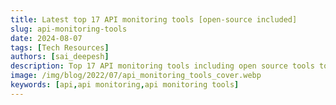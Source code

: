 ```yaml
---
title: Latest top 17 API monitoring tools [open-source included]
slug: api-monitoring-tools
date: 2024-08-07
tags: [Tech Resources]
authors: [sai_deepesh]
description: Top 17 API monitoring tools including open source tools to monitor your APIs. 1.SigNoz 2.Prometheus 3.Graphite 4.Datadog 5.New Relic 6.Sauce Labs...
image: /img/blog/2022/07/api_monitoring_tools_cover.webp
keywords: [api,api monitoring,api monitoring tools]
---
```


<head>
  <script
    type="application/ld+json"
    dangerouslySetInnerHTML={{ __html: JSON.stringify({
  "@context": "https://schema.org",
  "@type": "TechArticle",
  "headline": "Latest top 17 API monitoring tools [open-source included]",
  "alternativeHeadline": "Comprehensive guide to API monitoring tools: Open-source and commercial options compared",
  "author": {
    "@type": "Person",
    "name": "Sai Deepesh"
  },
  "publisher": {
    "@type": "Organization",
    "name": "SigNoz",
    "logo": {
      "@type": "ImageObject",
      "url": "https://signoz.io/img/SigNozLogo-orange.svg"
    }
  },
  "datePublished": "2024-02-08T00:00:00Z",
  "dateModified": "2024-08-07T00:00:00Z",
  "mainEntityOfPage": {
    "@type": "WebPage",
    "@id": "https://signoz.io/blog/api-monitoring-tools/"
  },
  "description": "Top 17 API monitoring tools including open source tools to monitor your APIs. Comprehensive comparison of features and capabilities to help you choose the right tool for your needs.",
  "keywords": "api, api monitoring, api monitoring tools, open source monitoring, API performance",
  "articleSection": "Technology",
  "inLanguage": "en",
  "isPartOf": {
    "@type": "Blog",
    "name": "SigNoz Blog",
    "url": "https://signoz.io/blog/"
  },
  "about": [
    {
      "@type": "Thing",
      "name": "API Monitoring",
      "description": "The process of tracking and analyzing the performance and functionality of Application Programming Interfaces"
    },
    {
      "@type": "Thing",
      "name": "API Performance",
      "description": "Measures of how well an API responds to requests and handles load"
    },
    {
      "@type": "Thing",
      "name": "Open Source Monitoring",
      "description": "Monitoring solutions with publicly available source code that can be modified and distributed"
    }
  ],
  "mentions": [
    {
      "@type": "SoftwareApplication",
      "name": "SigNoz",
      "applicationCategory": "API Monitoring Tool"
    },
    {
      "@type": "SoftwareApplication",
      "name": "Prometheus",
      "applicationCategory": "Monitoring Tool"
    },
    {
      "@type": "SoftwareApplication",
      "name": "Datadog",
      "applicationCategory": "API Monitoring Tool"
    }
  ],
  "mainEntity": {
    "@type": "ItemList",
    "itemListElement": [
      {
        "@type": "ListItem",
        "position": 1,
        "name": "SigNoz"
      },
      {
        "@type": "ListItem",
        "position": 2,
        "name": "Prometheus"
      },
      {
        "@type": "ListItem",
        "position": 3,
        "name": "Graphite"
      }
    ]
  }
}) }}
  />
</head>

Choosing the right API monitoring tool is critical. How do you know which is the right API monitoring tool for you? Here are the top 17 API monitoring tools, including open source tools for API performance monitoring.


![Cover Image](/img/blog/2022/07/api_monitoring_tools_cover.webp)

In this article, we will review the top 17 API monitoring tools which you can use for monitoring your APIs. But first, let’s have a brief overview of APIs.

### What is an API?

An API (stands for **Application Programming Interface**) allows your product or service to talk to other products or services. Basically, an API specifies how software components should interact. In this way, they allow you to open up data and functionality to other developers and to other businesses.

APIs communicate through a set of rules that define how computers, applications, or machines can talk to each other. They act as a middleman between any two machines that want to connect with each other for a specified task.

### What is API Monitoring?

API monitoring is a way of continuously keeping track of the state of the APIs. In other words, API monitoring is a process of continuously checking the health, performance, metrics, logs, etc., of the APIs across all the services that run across the application.

### Key API Metrics to Monitor

You have to keep track of some of the key API metrics in order to successfully run your services with high performance and low error rates.

**Some of the Key API Metrics are:**

- **API Uptime:** Uptime is the continuous availability of an API, in order words, making sure the API is fully-functional without any outages.

- **Requests Per Minute:** Requests per minute is a performance metric that measures the number of requests the API will handle per minute.

- **CPU Usage:** Keeping track of the CPU is one of the important aspects of performance because high CPU usage can mean the server is overloaded, which can cause a severe bottleneck.

- **Latency:** Latency or Network Latency is the time it takes for data or a request to go from one system to another system. It can be either between client & server or server & server(in the case of distributed services).

- **Memory Usage:** Memory usage helps you understand the amount of resource utilization; a high memory usage can be an indicator of servers overloaded.

- **Time To First Hello World:** TTFHW is the time the user needs to make his first API transaction from the web page.

- **Errors Per Minute:** Errors per Minute (or error rate) is the number of API calls with failure responses.

Here's the list of the top 17 API monitoring tools we will be looking at in this article:

1. [SigNoz - open source](#signoz-open-source)
2. [Prometheus - open source](#prometheus-open-source)
3. [Graphite - open source](#graphite-open-source)
4. [Datadog](#datadog)
5. [New Relic](#new-relic)
6. [Sauce Labs](#sauce-labs)
7. [SmartBear(AlertSite)](#smartbearalertsite)
8. [Moesif](#moesif)
9. [AppDynamics](#appdynamics)
10. [Sematext](#sematext)
11. [RapidAPI](#rapidapi)
12. [AWS Cloudwatch](#aws-cloudwatch)
13. [Postman](#postman)
14. [Assertible](#assertible)
15. [APIMetrics](#apimetrics)
16. [API Science](#api-science)
17. [Atatus](#atatus)

### SigNoz (Open Source)

[SigNoz](https://signoz.io/) is a full-stack open source APM that can be used for effective API monitoring. It is built to support OpenTelemetry natively. OpenTelemetry is an open source project under Cloud Native Computing Foundation that is becoming a world standard for instrumenting cloud-native applications.

SigNoz can be used to monitor metrics for API performance. It is well-suited to monitor APIs in applications based on microservices or serverless architecture. You can monitor the top endpoints of all your services and get important metrics like P95 and P99 latencies.

Some of the key features of SigNoz include:

- Monitor important application metrics of each service with out-of-box charts and visualization.
- For each service, monitor top endpoints and their key metrics
- Drill down into the performance of each API with tracing data showing all [spans](https://signoz.io/blog/distributed-tracing-span/) processed by the endpoint
- Analyze API calls as part of the whole user request with [Flamegraphs and Gantt charts](https://signoz.io/blog/flamegraphs/)

To see your application performance at a glance, you can use the `Metrics` tab. The top endpoints of your services will be listed in the `Top endpoints` table.

<figure data-zoomable>
    <img src="/img/blog/common/signoz_charts_application_metrics.webp" alt="SigNoz dashboard showing popular RED metrics"/>
    <figcaption><i>Monitor important application metrics like application latency, requests per sec, error percentage, and top endpoints of your monitored services</i></figcaption>
</figure>



You can then analyze the performance of each request that hits your endpoint with tracing data. The `Traces` tab provides powerful filters to analyze each event(or span) of that endpoint.

{/* 
<!-- <figure data-zoomable>
    <img src="/img/blog/common/signoz_list_of_traces_hc.webp" alt="SigNoz dashboard showing popular RED metrics"/>
    <figcaption><i>Analyze spans processed by a particular endpoint with the Traces tab of SigNoz</i></figcaption>
</figure>

 --> */}

<figure data-zoomable align='center'>
    <img className="box-shadowed-image" src="/img/blog/2024/02/signoz_list_of_traces_hc.webp" alt="SigNoz dashboard showing popular RED metrics"/>
    <figcaption><i>Analyze spans processed by a particular endpoint with the Traces tab of SigNoz</i></figcaption>
</figure>


You can also visualize your API calls as part of the whole user request using Flamegraphs and Gantt charts.

<figure data-zoomable align='center'>
    <img src="/img/blog/common/signoz_flamegraphs.webp" alt="Detailed Flamegraphs & Gantt charts"/>
    <figcaption><i>Use Flamegraphs and Gantt charts to visualize your API calls as part of the whole user request</i></figcaption>
</figure>



### Prometheus (Open Source)

<a href = "https://prometheus.io/" rel="noopener noreferrer nofollow" target="_blank">Prometheus</a> is an open source metrics monitoring tool. It was initially developed at SoundCloud in 2012 before being released as an open-source project. It got accepted into the CloudNative Computing Foundation in 2016 and was the second project to graduate from the foundation, following Kubernetes.

You can use Prometheus to monitor your REST APIs. Prometheus is a good tool for monitoring any kind of time-series data. By time-series data, we mean metrics that change over time. For example, requests per second on an endpoint.

Prometheus provides a very basic visualization layer, and it is usually combined with Grafana to create better visualization. It also provides an alertmanager to create alerts on critical metrics.

{/* <!-- <figure data-zoomable align='center'>
    <img src="/img/blog/2021/09/apm_tools_prometheus_grafana-min.webp" alt="Prometheus dashboard built with Grafana"/>
    <figcaption><i>Prometheus dashboard built with Grafana</i></figcaption>
</figure>

 --> */}

<figure data-zoomable align='center'>
    <img className="box-shadowed-image" src="/img/blog/2024/02/apm_tools_prometheus_grafana-min.webp" alt="Prometheus dashboard built with Grafana"/>
    <figcaption><i>Prometheus dashboard built with Grafana</i></figcaption>
</figure>


### Graphite (Open Source)

<a href = "https://graphiteapp.org/" rel="noopener noreferrer nofollow" target="_blank">Graphite</a> is an open-source monitoring tool focused on storing time-series data. It has three main components: Carbon, Whisper, and Graphite. Carbon listens for time-series data. Whisper is used for storing the time-series data, and Graphite web is used to render graphs.

Graphite’s UI is not that great, and they provide integration with Grafana to build better charts for visualization.

The primary purpose of Graphite is to store numeric time-series data and render graphs of this data. Time-series data is a sequence of data points for a particular metric indexed over time. It can give you insights into the performance of any application, process, or service.

Graphite does not do data collection. Instead, your app needs to be configured to send data to Graphite which passively listens for data using Carbon - a Twisted daemon. Carbon then sends the data to Whisper to store the time-series data on a filesystem.

Just like Prometheus, Graphite can be used to monitor API performance.

{/* <!-- <figure data-zoomable align='center'>
    <img src="/img/blog/2022/07/graphite_monitoring.webp" alt="Graphite monitoring dashboard"/>
    <figcaption><i>Graphite monitoring dashboard</i></figcaption>
</figure>

 --> */}

<figure data-zoomable align='center'>
    <img className="box-shadowed-image" src="/img/blog/2024/02/graphite_monitoring.webp" alt="Graphite monitoring dashboard"/>
    <figcaption><i>Graphite monitoring dashboard</i></figcaption>
</figure>


### Datadog

<figure data-zoomable align='center'>
    <img src="/img/blog/2022/07/api_monitoring_datadog.webp" alt="DataDog Synthetic Monitoring tool for API Monitoring"/>
    <figcaption><i>DataDog Synthetic Monitoring tool for API Monitoring</i></figcaption>
</figure>



<a href = "https://www.datadoghq.com/" rel="noopener noreferrer nofollow" target="_blank">Datadog</a> Synthetic Monitoring allows you to create code-free tests that actively simulate user transactions on your applications and monitor key network endpoints across various layers of your systems. It detects user-facing issues with API and browser tests—and jump-starts system-wide investigations so you can optimize performance and enhance your end-user experience.

**Some of the features it provides are:** 

- **Monitoring API endpoints with test:**  It validates all layers of the system (HTTP, SSL, DNS, WebSocket, TCP, UDP, ICMP, and gRPC) from several worldwide locations and provides a complete breakdown of network timing data for faster root cause analysis.

- **Capturing critical transactions with a code-free, fully hosted web recorder:**  It monitors key workflows with step-by-step screenshots of the end-user view and waterfall visualizations.

- **Testing in the CI/CD pipeline:**  It is used to incorporate Synthetic tests in the CI pipelines for early issue detection and remediation in the production to identify regressions and automate rollbacks.

### New Relic

<figure data-zoomable align='center'>
    <img src="/img/blog/2022/07/api_monitoring_newrelic.webp" alt="New Relic Synthetic Monitoring for API Monitoring"/>
    <figcaption><i>New Relic Synthetic Monitoring for API Monitoring</i></figcaption>
</figure>



<a href = "https://newrelic.com/" rel="noopener noreferrer nofollow" target="_blank">New Relic</a> is an application monitoring enterprise tool that provides a range of solutions from application monitoring and infrastructure monitoring to log management.

**Newrelic Synthetics** feature improves the quality of builds to ensure availability by simulating the traffic across thousands of public locations and private locations to proactively detect and resolve issues. It also provides alerts on the performance of APIs.

It allows you to troubleshoot the API endpoint failures link to the health of your applications, services, and environments faster and eliminate errors and issues with your code to optimize performance across the application.

### Sauce Labs

<figure data-zoomable align='center'>
    <img src="/img/blog/2022/07/sauce.webp" alt="Saucelabs API Testing"/>
    <figcaption><i>Saucelabs API Testing</i></figcaption>
</figure>



<a href = "https://saucelabs.com" rel="noopener noreferrer nofollow" target="_blank">Sauce Labs</a> provides an all-in-One API Testing Platform that ensures quality at speed across all microservices which can be automated with a CI/CD pipeline.

Some of the features it provides are:

- **Functional API Testing and Monitoring:** Transform functional testing, business logic testing, and dynamic data-driven testing with API test automation.

- **Integration Testing:** API integration testing with Sauce Labs is very fast. It allows you to collaborate on integration tests with other teams easily.

- **Performance Monitoring and Load Testing:** Reuse functional tests as performance monitors or functional load tests that run in any environment.

- **Contract Testing with Mocking:** You can increasingly depend on specification files to define their API program and also, it's easy to start with a contract test and extend that test to also include functional elements.

### SmartBear(AlertSite)

<figure data-zoomable align='center'>
    <img src="/img/blog/2022/07/smartbear.webp" alt="SmartBear API Monitoring"/>
    <figcaption><i>SmartBear API Monitoring</i></figcaption>
</figure>



<a href = "https://smartbear.com" rel="noopener noreferrer nofollow" target="_blank">SmartBear</a> provides software tools to developers across the software development lifecycle in a very low friction, low-cost manner. One of the products of SmartBear, AlertSite, is the 'Early Warning System' you can trust to monitor your websites, web apps, and APIs from all over the world and within your private networks. 

They also claim that AlertSite outmatches Runscope and Postman in monitoring capabilities, alerting, and support.

Some of the main features of SmartBear are:

- **Ensuring Complete API Quality:**  It monitors the functionality, performance, correctness, and speed of every API call.

- **Alerting the Right Team:**  It routes alerts by error code, step level, and team and gets instant actionable insights to isolate the root cause and reduce downtime.

- **Visibility into API Transactions:** It offers comprehensive, actionable insights into everything from availability, redirects, and authentication, to sequenced API calls that require the passing of variables pulled from the previous API responses.

- **Monitor Private APIs and Web Services**: It monitors internal APIs that serve your internal customers from within your private network & microservices.

### Moesif

<figure data-zoomable align='center'>
    <img src="/img/blog/2022/07/moeisf.webp" alt="Moesif API Monitoring"/>
    <figcaption><i>Moesif API Monitoring</i></figcaption>
</figure>



<a href = "https://www.moesif.com" rel="noopener noreferrer nofollow" target="_blank">Moesif</a> API Monitoring and Observability tool monitors end-to-end user experience and automatically gets alerted on API performance issues, security threats, and more.

Unlike the other synthetic tools, Moesif's user-centric API observability tracks how your actual users experience your APIs and applications. Leverage advanced anomaly detection to detect unknown unknowns with an easy-to-install monitoring agent.

**Some of the main features of Moesif are:**

- **Getting notified of API issues and threats:** You can create real-time alert rules on any chart in Moesif with one click, even high-dimensional alerts.

- **Gaining control over notifications:** Moesif's correlation engine and rating system adapts to consolidate multiple alerts and filter uninteresting ones.

- **Taking action on key customers:** You can receive notifications when key customers exhibit certain behavior such as who got successfully activated today.

### AppDynamics

<figure data-zoomable align='center'>
    <img src="/img/blog/2022/07/app.webp" alt="AppDynamics Synthetic API Monitoring"/>
    <figcaption><i>AppDynamics Synthetic API Monitoring</i></figcaption>
</figure>



<a href = "https://www.appdynamics.com/" rel="noopener noreferrer nofollow" target="_blank">AppDynamics</a> is a full-stack application monitoring tool that provides solutions for Observability, Monitoring, Log Management, etc. Synthetic API monitoring feature enables you to monitor the performance and availability of HTTP(s) based APIs. These APIs can be external, internal, or third-party APIs and from different geo-locations across the globe. You can monitor private and public APIs in these scenarios:

- **Private APIs**
    - APIs are exposed by microservices or web services.
    - APIs are used for communication between client and server.


- **Public APIs**
    - APIs are exposed to end-users.
    - Third-party APIs such as payment gateways and maps.
    - Partner APIs.

### Sematext

<figure data-zoomable align='center'>
    <img src="/img/blog/2022/07/sematext.webp" alt="Sematext API Monitoring"/>
    <figcaption><i>Sematext API Monitoring</i></figcaption>
</figure>



<a href = "https://sematext.com/" rel="noopener noreferrer nofollow" target="_blank">Sematext</a> provides monitoring tools for full-stack monitoring, metrics & logs, alerts, events, etc for DevOps teams that want to move faster.

API monitoring is a tool that ensures the **performance, health, and availability of APIs** and web services with reliable and intuitive API monitoring tools.

Some of the features it provides are:

- **API Uptime Monitoring:** It is used to monitor, get an advanced breakdown of API, Track Core Web Vitals, and check the response of your APIs from different locations around the world.

- **Web Services and API Performance Monitoring:** It can monitor and track API performance and availability, use waterfall charts to identify performance bottlenecks, and collect custom API metrics.

- **API Data Validation:** It can monitor and validate the response headers, codes, etc of all your APIs.

- **Real-Time API Alerting and Reporting:** It can track and set up custom API monitoring dashboards and alerts in real-time.

### RapidAPI

<figure data-zoomable align='center'>
    <img src="/img/blog/2022/07/api_monitoring_rapid_api.webp" alt="RapidAPI API Testing"/>
    <figcaption><i>RapidAPI API Testing</i></figcaption>
</figure>



<a href = "https://rapidapi.com/" rel="noopener noreferrer nofollow" target="_blank">RapidAPI</a> is the world’s largest API Hub, it makes it easier to find, connect to, and manage APIs across multiple cloud environments. RapidAPI Testing is a functional API testing and monitoring solution that provides an intuitive UX, support for any API type, and integration with RapidAPI Hub and RapidAPI Enterprise Hub.

Some of the features it provides are:

- **Ensure API Functionality:**  It can easily create functional tests for deep validation of APIs

- **Centralize Monitoring:** It can monitor and manage API tests across multiple geographies

- **Improve Efficiency:**  It can be integrated into the CI/CD pipeline, collaborate across teams, and natively integrate with RapidAPI Hub and RapidAPI Enterprise Hub

### AWS Cloudwatch

<figure data-zoomable align='center'>
    <img src="/img/blog/2022/07/aws.webp" alt="AWS Cloudwatch API Monitoring"/>
    <figcaption><i>AWS Cloudwatch API Monitoring</i></figcaption>
</figure>



<a href = "https://aws.amazon.com/cloudwatch/" rel="noopener noreferrer nofollow" target="_blank">CloudWatch</a> is a monitoring and management service that provides data and actionable insights for AWS, hybrid, and on-premises applications and infrastructure resources. It collects and processes raw data from API Gateway into readable, near-real-time metrics. These statistics are recorded for a period of 15 months so you can access historical information and gain a better perspective on how your web application or service is performing. 

The metrics reported by API Gateway provide information that you can analyze in different ways. It can monitor the metrics to measure the responsiveness of the backend,  measure the overall responsiveness of your API calls, and optimize cache capacities to achieve the desired performance.

### Postman

<figure data-zoomable align='center'>
    <img src="/img/blog/2022/07/postman.webp" alt="Postman Monitors"/>
    <figcaption><i>Postman Monitors</i></figcaption>
</figure>



<a href = "https://www.postman.com/" rel="noopener noreferrer nofollow" target="_blank">Postman</a>  Monitors give you continuous visibility into the health and performance of your APIs. Uptime monitors (open beta) enable you to keep watch on a single API endpoint, while collection-based monitors enable you to run API test scripts, chain together multiple requests, and validate critical API flows.

Once the monitor is running you’ll be alerted to any system outages or test failures, so you can identify and address issues before your API’s consumers are affected.

**Types of monitors:**

- **Uptime monitors** - Uptime monitors (open beta) enable you to track the availability of an API or website.
- **Collection-based monitors** - A collection-based monitor runs a series of requests from the Postman cloud on a schedule you set.

### Assertible

<figure data-zoomable align='center'>
    <img src="/img/blog/common/signoz_flamegraphs.webp" alt="Assertible API Monitoring"/>
    <figcaption><i>Assertible API Monitoring</i></figcaption>
</figure>



<a href = "https://assertible.com/" rel="noopener noreferrer nofollow" target="_blank">Assertible</a> is a reliable and intuitive tool for API performance and uptime monitoring.

Some of the features it provides are:

- **Validate more than just up or down:**  You can create tests that define how your API should respond by using industry-standard patterns for validating response data, writing functional test cases, and setting up synthetic monitoring.

- **Collaborative API monitoring:**  Invite your whole team to create tests, debug errors, and keep track of your API performance with Assertible's first-class support for organizations.

- **No code required:** Unlike other services, you don't need to write any code to validate your APIs with Assertible. Our built-in assertions and single-click monitoring make it possible to start monitoring in minutes.

- **Meaningful alerts and notifications:**  It gives you the most important details of your test failures so your team can make quick decisions on how to respond to downtime. When a test fails, it's critical that notifications and alerts are specific and actionable.

### APIMetrics

<figure data-zoomable align='center'>
    <img src="/img/blog/2022/07/apimetrics.webp" alt="APIMetrics API Monitoring"/>
    <figcaption><i>APIMetrics API Monitoring</i></figcaption>
</figure>



<a href = "https://apimetrics.io/" rel="noopener noreferrer nofollow" target="_blank">APIMetrics</a> is an elegant, powerful, functional API measurement & monitoring tool that is used to measure performance, see the quality, get trusted, and independent measurements of the APIs you provide or rely on.

Setting up API monitoring is as simple as entering a URL. The APImetrics user-friendly interface lets you make any type of HTTP call, and test it right there in the browser – or from 80+ locations around the world and the cloud. You can create complex sequences of calls for **API monitoring workflows, Configure alerts and assertions,** and easily manage variables across different calls and call types.

### API Science

<figure data-zoomable align='center'>
    <img src="/img/blog/2022/07/api_monitoring_apiscience.webp" alt="API Science API Monitoring"/>
    <figcaption><i>API Science API Monitoring</i></figcaption>
</figure>



<a href = "https://www.apiscience.com/" rel="noopener noreferrer nofollow" target="_blank">API Science</a> can help keep track of a web API’s health, availability, and performance and alerts you when something goes wrong. The monitors are simple to set up, and you can build multiple-step monitors in a short amount of time.

APIscience was developed with the sole purpose of supporting and monitoring REST-based API services. You can expect a **quality UI and quick access to analytics** from the reporting dashboard. APIscience monitors the APIs from **several locations worldwide** and informs you on how they are doing in various places.

### Atatus

<figure data-zoomable align='center'>
    <img src="/img/blog/2022/07/api_monitoring_atatus.webp" alt="Atatus Synthetic Monitoring tool for API Monitoring"/>
    <figcaption><i>Atatus Synthetic Monitoring tool for API Monitoring</i></figcaption>
</figure>



<a href = "https://www.atatus.com/" rel="noopener noreferrer nofollow" target="_blank">Atatus</a> Synthetic Monitoring tool ensures availability and uptime across endpoints with synthetic monitoring and simulates user API calls on your applications.

Some of the features it provides are:

- **In-depth visibility into back-end performance:**  It diagnoses, troubleshoots, and fixes the application with performance monitoring and improves reliability.

- **View health servers and processes:**  It measures system performance and gets a complete view of the health and usage of servers in real-time.

- **Detect and fix slow database queries:** It keeps track of database calls to ensure they do not affect the application performance.

## Choosing the right API monitoring tools

Selecting the appropriate API monitoring tool is pivotal for effectively monitoring and resolving issues within applications. When evaluating potential tools, users should prioritize solutions that provide comprehensive visibility into their API ecosystem. This includes real-time insights into API response times, error rates, throughput, and dependencies. The ideal tool should be able to trace requests across distributed systems and identify performance bottlenecks for efficient troubleshooting and optimization. In this regard, SigNoz stands out as a robust option.

SigNoz is a full-stack open surce APM tool designed natively for OpenTelemetry, a powerful framework for generating and collecting telemetry data (logs, metrics, and traces). This integration ensures thorough monitoring of service endpoints and offers valuable insights into key metrics like P95 and P99 latencies, service error rates, external API interactions, and individual endpoint performance.

Its [distributed tracing](https://signoz.io/blog/distributed-tracing-in-microservices/) capabilities allow for quick identification of the root causes of API failures. With just a few clicks, you can delve into the exact traces responsible for the problem, allowing you to visualize and analyze detailed flamegraphs of individual request traces. This level of granularity empowers you to identify performance bottlenecks, dependencies, and anomalies with precision and facilitates rapid troubleshooting and optimization.

## Final Thoughts

There are some fundamental metrics to monitor for API performance. Response times, error percentage, and requests per second are key metrics that can give insights into API performance. You can choose tools based on your use case and needs. 

Monitoring APIs in silos can be a good first step, but to debug performance issues quickly you need more context. A tool that can give you further insights into why a particular API didn’t perform well can help engineering teams identify performance bottlenecks faster.

SigNoz provides you with a service-centric view of your top endpoints. You can then visualize the API performance by analyzing all the events that were processed as part of the API call.

You can check out SigNoz Github repo here:

[![SigNoz GitHub repo](/img/blog/common/signoz_github.webp)](https://github.com/SigNoz/signoz)

It is easy to get started with SigNoz. It can be installed on macOS or Linux computers in just three steps by using a simple installation script.

The install script automatically installs Docker Engine on Linux. However, you must manually install [Docker Engine](https://docs.docker.com/engine/install/) on macOS before running the install script.

```jsx
git clone -b main https://github.com/SigNoz/signoz.git
cd signoz/deploy/
./install.sh
```

You can visit our documentation for instructions on how to install SigNoz using Docker Swarm and Helm Charts.

[![Deployment Docs](/img/blog/common/deploy_docker_documentation.webp)](https://signoz.io/docs/install/)


## FAQs

### What is API monitoring?
API monitoring is the process of continuously tracking and analyzing the performance, availability, and functionality of Application Programming Interfaces (APIs). It involves keeping a close eye on various metrics such as response times, error rates, and uptime to ensure that APIs are functioning optimally and meeting service level agreements (SLAs).

### Why is API monitoring important?
API monitoring is crucial because:
1. It helps maintain the reliability and performance of your services.
2. It allows you to detect and resolve issues before they impact end-users.
3. It provides insights for capacity planning and optimization.
4. It ensures compliance with SLAs and helps maintain customer satisfaction.
5. It aids in identifying security threats and potential vulnerabilities.

### What are some key metrics to monitor for APIs?
Some essential metrics to monitor for APIs include:
1. Response time (latency)
2. Error rate
3. Requests per minute (throughput)
4. Uptime/availability
5. CPU and memory usage
6. Time to First Hello World (TTFHW)
7. Errors per minute

### How often should APIs be monitored?
APIs should be monitored continuously in real-time. However, the frequency of detailed reports or alerts can vary based on your needs. Many organizations opt for:
- Real-time alerting for critical issues
- Hourly or daily summary reports for general performance
- Weekly or monthly in-depth analysis for trend identification and long-term planning

### What's the difference between synthetic and real user monitoring for APIs?
- Synthetic monitoring simulates API calls at regular intervals from various locations to test availability and performance. It's proactive and helps identify issues before real users encounter them.
- Real user monitoring (RUM) captures actual user interactions with your APIs. It provides insights into real-world performance and user experience but is reactive as it detects issues after they occur.

A comprehensive API monitoring strategy often combines both approaches for thorough coverage.
---

**Further Reading**

- [SigNoz - an open source alternative to DataDog](https://signoz.io/blog/open-source-datadog-alternative/)
